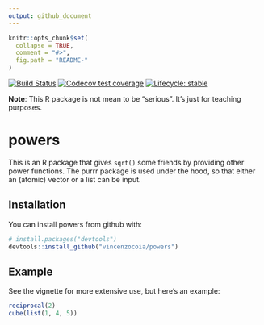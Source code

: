```yaml
---
output: github_document
---
```


<!-- README.md is generated from README.Rmd. Please edit that file -->

```r
knitr::opts_chunk$set(
  collapse = TRUE,
  comment = "#>",
  fig.path = "README-"
)
```


<!-- badges: start -->
[![Build Status](https://travis-ci.org/vincenzocoia/powers.svg?branch=master)](https://travis-ci.org/vincenzocoia/powers)
[![Codecov test coverage](https://codecov.io/gh/vincenzocoia/powers/branch/master/graph/badge.svg)](https://codecov.io/gh/vincenzocoia/powers?branch=master)
[![Lifecycle: stable](https://img.shields.io/badge/lifecycle-stable-brightgreen.svg)](https://www.tidyverse.org/lifecycle/#stable)
<!-- badges: end -->

__Note__: This R package is not mean to be "serious". It's just for teaching purposes. 

# powers

This is an R package that gives `sqrt()` some friends by providing other power functions. The purrr package is used under the hood, so that either an (atomic) vector or a list can be input. 

## Installation

You can install powers from github with:

```r
# install.packages("devtools")
devtools::install_github("vincenzocoia/powers")
```

## Example

See the vignette for more extensive use, but here's an example:

```r
reciprocal(2)
cube(list(1, 4, 5))
```
